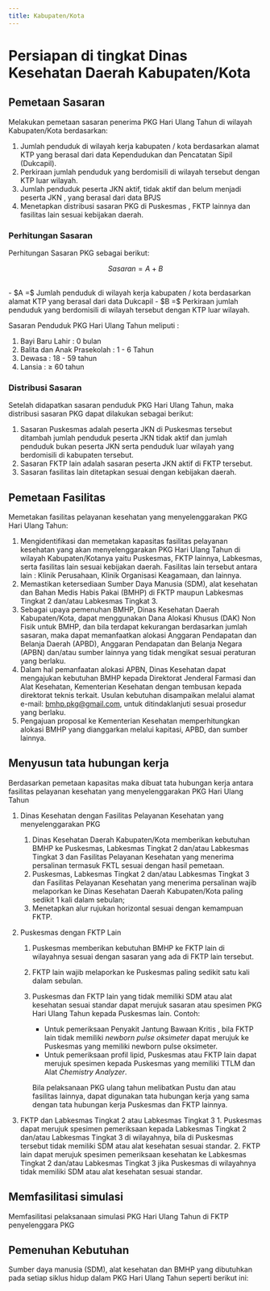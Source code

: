 ```yaml
---
title: Kabupaten/Kota
---
```

# Persiapan di tingkat Dinas Kesehatan Daerah Kabupaten/Kota
## Pemetaan Sasaran

Melakukan pemetaan sasaran penerima PKG Hari Ulang Tahun di wilayah Kabupaten/Kota berdasarkan:
1. Jumlah penduduk di wilayah kerja kabupaten / kota berdasarkan alamat KTP yang berasal dari data Kependudukan dan Pencatatan Sipil (Dukcapil).
2. Perkiraan jumlah penduduk yang berdomisili di wilayah tersebut dengan KTP luar wilayah.
3. Jumlah penduduk peserta JKN aktif, tidak aktif dan belum menjadi peserta JKN , yang berasal dari data BPJS
4. Menetapkan distribusi sasaran PKG di Puskesmas , FKTP lainnya dan fasilitas lain sesuai kebijakan daerah.
### Perhitungan Sasaran
Perhitungan Sasaran PKG sebagai berikut:
```math
Sasaran = A + B
```
<br/>
- $A =$ Jumlah penduduk di wilayah kerja kabupaten / kota berdasarkan alamat KTP yang berasal dari data Dukcapil
- $B =$ Perkiraan jumlah penduduk yang berdomisili di wilayah tersebut dengan KTP luar wilayah.

Sasaran Penduduk PKG Hari Ulang Tahun meliputi :

1. Bayi Baru Lahir : 0 bulan
2. Balita dan Anak Prasekolah : 1 - 6 Tahun
3. Dewasa : 18 - 59 tahun
4. Lansia : ≥ 60 tahun

### Distribusi Sasaran

Setelah didapatkan sasaran penduduk PKG Hari Ulang Tahun, maka distribusi sasaran PKG dapat dilakukan sebagai berikut:

1. Sasaran Puskesmas adalah peserta JKN di Puskesmas tersebut ditambah jumlah penduduk peserta JKN tidak aktif dan jumlah penduduk bukan peserta JKN serta penduduk luar wilayah yang berdomisili di kabupaten tersebut.
2. Sasaran FKTP lain adalah sasaran peserta JKN aktif di FKTP tersebut.
3. Sasaran fasilitas lain ditetapkan sesuai dengan kebijakan daerah.

## Pemetaan Fasilitas
Memetakan fasilitas pelayanan kesehatan yang menyelenggarakan PKG Hari Ulang Tahun:
1. Mengidentifikasi dan memetakan kapasitas fasilitas pelayanan kesehatan yang akan menyelenggarakan PKG Hari Ulang Tahun di wilayah Kabupaten/Kotanya yaitu Puskesmas, FKTP lainnya, Labkesmas, serta fasilitas lain sesuai kebijakan daerah. Fasilitas lain tersebut antara lain : Klinik Perusahaan, Klinik Organisasi Keagamaan, dan lainnya.
2. Memastikan ketersediaan Sumber Daya Manusia (SDM), alat kesehatan dan Bahan Medis Habis Pakai (BMHP) di FKTP maupun Labkesmas Tingkat 2 dan/atau Labkesmas Tingkat 3.
3. Sebagai upaya pemenuhan BMHP, Dinas Kesehatan Daerah Kabupaten/Kota, dapat menggunakan Dana Alokasi Khusus (DAK) Non Fisik untuk BMHP, dan bila terdapat kekurangan berdasarkan jumlah sasaran, maka dapat memanfaatkan alokasi Anggaran Pendapatan dan Belanja Daerah (APBD), Anggaran Pendapatan dan Belanja Negara (APBN) dan/atau sumber lainnya yang tidak mengikat sesuai peraturan yang berlaku.
4. Dalam hal pemanfaatan alokasi APBN, Dinas Kesehatan dapat mengajukan kebutuhan BMHP kepada Direktorat Jenderal Farmasi dan Alat Kesehatan, Kementerian Kesehatan dengan tembusan kepada direktorat teknis terkait. Usulan kebutuhan disampaikan melalui alamat e-mail: [bmhp.pkg@gmail.com](mailto:bmhp.pkg@gmail.com), untuk ditindaklanjuti sesuai prosedur yang berlaku.
1. Pengajuan proposal ke Kementerian Kesehatan memperhitungkan alokasi BMHP yang dianggarkan melalui kapitasi, APBD, dan sumber lainnya.
## Menyusun tata hubungan kerja
Berdasarkan pemetaan kapasitas maka dibuat tata hubungan kerja antara fasilitas pelayanan kesehatan yang menyelenggarakan PKG Hari Ulang Tahun
1. Dinas Kesehatan dengan Fasilitas Pelayanan Kesehatan yang menyelenggarakan PKG
    1. Dinas Kesehatan Daerah Kabupaten/Kota memberikan kebutuhan BMHP ke Puskesmas, Labkesmas Tingkat 2 dan/atau Labkesmas Tingkat 3 dan Fasilitas Pelayanan Kesehatan yang menerima persalinan termasuk FKTL sesuai dengan hasil pemetaan.
    2. Puskesmas, Labkesmas Tingkat 2 dan/atau Labkesmas Tingkat 3 dan Fasilitas Pelayanan Kesehatan yang menerima persalinan wajib melaporkan ke Dinas Kesehatan Daerah Kabupaten/Kota paling sedikit 1 kali dalam sebulan;
    3. Menetapkan alur rujukan horizontal sesuai dengan kemampuan FKTP.
2. Puskesmas dengan FKTP Lain
    1. Puskesmas memberikan kebutuhan BMHP ke FKTP lain di wilayahnya sesuai dengan sasaran yang ada di FKTP lain tersebut.
    2. FKTP lain wajib melaporkan ke Puskesmas paling sedikit satu kali dalam sebulan.
    3. Puskesmas dan FKTP lain yang tidak memiliki SDM atau alat kesehatan sesuai standar dapat merujuk sasaran atau spesimen PKG Hari Ulang Tahun kepada Puskesmas lain. Contoh:
        - Untuk pemeriksaan Penyakit Jantung Bawaan Kritis , bila FKTP lain tidak memiliki _newborn pulse oksimeter_ dapat merujuk ke Puskesmas yang memiliki newborn pulse oksimeter.
        - Untuk pemeriksaan profil lipid, Puskesmas atau FKTP lain dapat merujuk spesimen kepada Puskesmas yang memiliki TTLM dan Alat _Chemistry Analyzer_.

        Bila pelaksanaan PKG ulang tahun melibatkan Pustu dan atau fasilitas lainnya, dapat digunakan tata hubungan kerja yang sama dengan tata hubungan kerja Puskesmas dan FKTP lainnya.

1. FKTP dan Labkesmas Tingkat 2 atau Labkesmas Tingkat 3
        1.  Puskesmas dapat merujuk spesimen pemeriksaan kepada Labkesmas Tingkat 2 dan/atau Labkesmas Tingkat 3 di wilayahnya, bila di Puskesmas tersebut tidak memiliki SDM atau alat kesehatan sesuai standar.
        2.  FKTP lain dapat merujuk spesimen pemeriksaan kesehatan ke Labkesmas Tingkat 2 dan/atau Labkesmas Tingkat 3 jika Puskesmas di wilayahnya tidak memiliki SDM atau alat kesehatan sesuai standar.
## Memfasilitasi simulasi
Memfasilitasi pelaksanaan simulasi PKG Hari Ulang Tahun di FKTP penyelenggara PKG

## Pemenuhan Kebutuhan
Sumber daya manusia (SDM), alat kesehatan dan BMHP yang dibutuhkan pada setiap siklus hidup dalam PKG Hari Ulang Tahun seperti berikut ini:


<DocCardList/>
